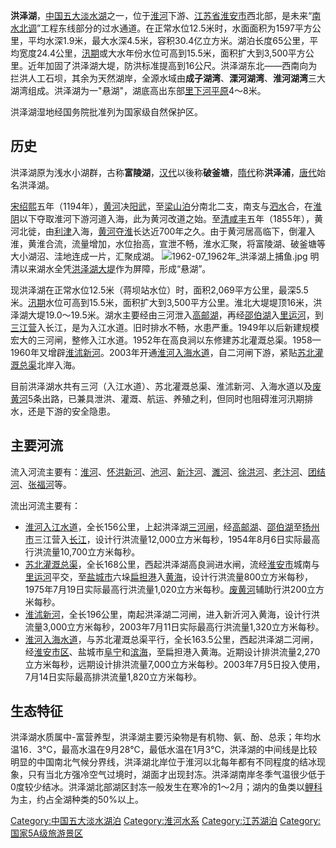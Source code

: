 {{copyedit|time=2011-05-03T15:45:52+00:00}}
{{noteTA
|1=zh-hans:米; zh-hant:公尺;
}}

{{Location map
 |China
 |label=洪泽湖
 |lat=33.30
 |long=118.70
 |position=right
 |width=300
 |float=right
 |background=#FFFFDD
 |caption=洪泽湖位置圖
 }}

'''洪泽湖'''，[[中国五大淡水湖|中国五大淡水湖]]之一，位于[[淮河|淮河]]下游、[[江苏省|江苏省]][[淮安市|淮安市]]西北部，是未来“[[南水北调|南水北调]]”工程东线部分的过水通道。在正常水位12.5米时，水面面积为1597平方公里，平均水深1.9米，最大水深4.5米，容积30.4亿立方米。湖泊长度65公里，平均宽度24.4公里，[[汛期|汛期]]或大水年份水位可高到15.5米，面积扩大到3,500平方公里。近年加固了洪泽湖大堤，防洪标准提高到16公尺。洪泽湖东北——西南向为拦洪人工石坝，其余为天然湖岸，全源水域由'''成子湖湾'''、'''溧河湖湾'''、'''淮河湖湾'''三大湖湾组成。洪泽湖为一"悬湖"，湖底高出东部[[里下河平原|里下河平原]]4～8米。

洪泽湖湿地经国务院批准列为国家级自然保护区。

== 历史 ==
洪泽湖原为浅水小湖群，古称'''富陵湖'''，[[汉代|汉代]]以後称'''破釜塘'''，[[隋代|隋代]]称'''洪泽浦'''，[[唐代|唐代]]始名洪泽湖。

[[宋|宋]][[绍熙|绍熙]]五年（1194年），[[黄河|黄河]]决[[阳武|阳武]]，至[[梁山泊|梁山泊]]分南北二支，南支与[[泗水_(河流)|泗水]]合，在[[淮阴|淮阴]]以下夺取淮河下游河道入海，此为黄河改道之始。至[[清|清]][[咸丰|咸丰]]五年（1855年），黄河北徙，由[[利津|利津]]入海，[[黄河夺淮|黄河夺淮]]长达近700年之久。由于黄河居高临下，倒灌入淮，黄淮合流，流量增加，水位抬高，宣泄不畅，淮水汇聚，将富陵湖、破釜塘等大小湖沼、洼地连成一片，汇聚成湖。
[[File:1962-07_1962年_洪泽湖上捕鱼.jpg|thumb]]
明清以来湖水全凭[[洪泽湖大堤|洪泽湖大堤]]作为屏障，形成“悬湖”。

现洪泽湖在正常水位12.5米（蒋坝站水位）时，面积2,069平方公里，最深5.5米。[[汛期|汛期]]水位可高到15.5米，面积扩大到3,500平方公里。淮北大堤堤顶16米，洪泽湖大堤19.0～19.5米。湖水主要经由三河泄入[[高邮湖|高邮湖]]，再经[[邵伯湖|邵伯湖]]入[[里运河|里运河]]，到[[三江营|三江营]]入长江，是为入江水道。旧时排水不畅，水患严重。1949年以后新建规模宏大的三河闸，整修入江水道。1952年在高良涧以东修建苏北灌溉总渠。1958—1960年又增辟[[淮沭新河|淮沭新河]]。2003年开通[[淮河入海水道|淮河入海水道]]，自二河闸下游，紧贴[[苏北灌溉总渠|苏北灌溉总渠]]北岸入海。

目前洪泽湖水共有三河（入江水道）、苏北灌溉总渠、淮沭新河、入海水道以及[[废黄河|废黄河]]5条出路，已兼具泄洪、灌溉、航运、养殖之利，但同时也阻碍淮河汛期排水，还是下游的安全隐患。

== 主要河流 ==
流入河流主要有：[[淮河|淮河]]、[[怀洪新河|怀洪新河]]、[[池河|池河]]、[[新汴河|新汴河]]、[[濉河|濉河]]、[[徐洪河|徐洪河]]、[[老汴河|老汴河]]、[[团结河|团结河]]、[[张福河|张福河]]等。

流出河流主要有：
*[[淮河入江水道|淮河入江水道]]，全长156公里，上起洪泽湖[[三河闸|三河闸]]，经[[高邮湖|高邮湖]]、[[邵伯湖|邵伯湖]]至[[扬州市|扬州市]]三江营入[[长江|长江]]，设计行洪流量12,000立方米每秒，1954年8月6日实际最高行洪流量10,700立方米每秒。
*[[苏北灌溉总渠|苏北灌溉总渠]]，全长168公里，西起洪泽湖高良涧进水闸，流经[[淮安市|淮安市]]城南与[[里运河|里运河]]平交，至[[盐城市|盐城市]]六垛[[扁担港|扁担港]]入[[黄海|黄海]]，设计行洪流量800立方米每秒，1975年7月19日实际最高行洪流量1,020立方米每秒。[[废黄河|废黄河]]辅助行洪200立方米每秒。
*[[淮沭新河|淮沭新河]]，全长196公里，南起洪泽湖二河闸，进入新沂河入黄海，设计行洪流量3,000立方米每秒，2003年7月11日实际最高行洪流量1,320立方米每秒。
*[[淮河入海水道|淮河入海水道]]，与苏北灌溉总渠平行，全长163.5公里，西起洪泽湖二河闸，经[[淮安市区|淮安市区]]、盐城市[[阜宁|阜宁]]和[[滨海|滨海]]，至扁担港入黄海。近期设计排洪流量2,270立方米每秒，远期设计排洪流量7,000立方米每秒。2003年7月5日投入使用，7月14日实际最高排洪流量1,820立方米每秒。

== 生态特征 ==
洪泽湖水质属中-富营养型，洪泽湖主要污染物是有机物、氨、酚、总汞；年均水温16．3℃，最高水温在9月28℃，最低水温在1月3℃，洪泽湖的中间线是比较明显的中国南北气候分界线，洪泽湖北岸位于淮河以北每年都有不同程度的结冰现象，只有当北方强冷空气过境时，湖面才出现封冻。洪泽湖南岸冬季气温很少低于0度较少结冰。洪泽湖北部湖区封冻一般发生在寒冷的1～2月；湖内的鱼类以[[鲤科|鲤科]]为主，约占全湖种类的50%以上。

{{淮河}}
{{中國五大淡水湖}}
{{国家5A级旅游景区}}
{{Jiangsu topics}}

[[Category:中国五大淡水湖泊|Category:中国五大淡水湖泊]]
[[Category:淮河水系|Category:淮河水系]]
[[Category:江苏湖泊|Category:江苏湖泊]]
[[Category:国家5A级旅游景区|Category:国家5A级旅游景区]]